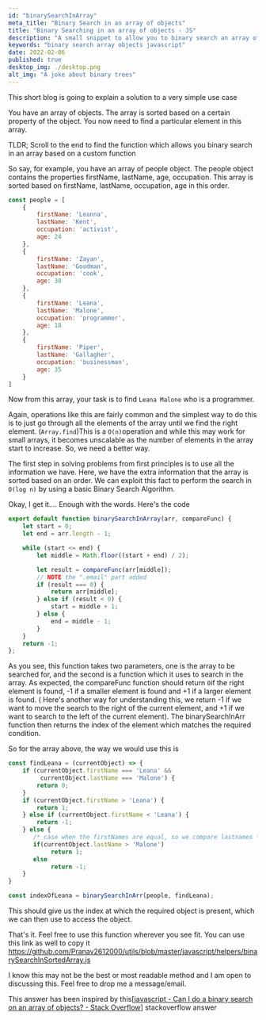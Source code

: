 ```yaml
---
id: "binarySearchInArray"
meta_title: "Binary Search in an array of objects"
title: "Binary Searching in an array of objects - JS"
description: "A small snippet to allow you to binary search an array of objects based on a custom function"
keywords: "binary search array objects javascript"
date: 2022-02-06
published: true
desktop_img: ./desktop.png
alt_img: "A joke about binary trees"
---
```


This short blog is going to explain a solution to a very simple use case

You have an array of objects. The array is sorted based on a certain property of the object. You now need to find a particular element in this array.

TLDR; Scroll to the end to find the function which allows you binary search in an array based on a custom function

So say, for example, you have an array of people object. The people object contains the properties firstName, lastName, age, occupation. This array is sorted based on firstName, lastName, occupation, age in this order.

```javascript
const people = [
    {
        firstName: 'Leanna',
        lastName: 'Kent',
        occupation: 'activist',
        age: 24
    },
    {
        firstName: 'Zayan',
        lastName: 'Goodman',
        occupation: 'cook',
        age: 30
    },
    {
        firstName: 'Leana',
        lastName: 'Malone',
        occupation: 'programmer',
        age: 18
    },
    {
        firstName: 'Piper',
        lastName: 'Gallagher',
        occupation: 'businessman',
        age: 35
    }
]
```

Now from this array, your task is to find `Leana Malone` who is a programmer.

Again, operations like this are fairly common and the simplest way to do this is to just go through all the elements of the array until we find the right element. (`Array.find`)This is a `O(n)`operation and while this may work for small arrays, it becomes unscalable as the number of elements in the array start to increase. So, we need a better way.

The first step in solving problems from first principles is to use all the information we have. Here, we have the extra information that the array is sorted based on an order. We can exploit this fact to perform the search in `O(log n)` by using a basic Binary Search Algorithm.

Okay, I get it.... Enough with the words. Here's the code

```javascript
export default function binarySearchInArray(arr, compareFunc) {
    let start = 0;
    let end = arr.length - 1;

    while (start <= end) {
        let middle = Math.floor((start + end) / 2);

        let result = compareFunc(arr[middle]);
        // NOTE the ".email" part added
        if (result === 0) {
            return arr[middle];
        } else if (result < 0) {
            start = middle + 1;
        } else {
            end = middle - 1;
        }
    }
    return -1;
};
```

As you see, this function takes two parameters, one is the array to be searched for, and the second is a function which it uses to search in the array. As expected, the compareFunc function should return `0`if the right element is found, -1 if a smaller element is found and +1 if a larger element is found. ( Here's another way for understanding this, we return -1 if we want to move the search to the right of the current element, and +1 if we want to search to the left of the current element). The binarySearchInArr function then returns the index of the element which matches the required condition.

So for the array above, the way we would use this is

```javascript
const findLeana = (currentObject) => {
    if (currentObject.firstName === 'Leana' &&
         currentObject.lastName === 'Malone') {
        return 0;
    }
    if (currentObject.firstName > 'Leana') {
        return 1;
    } else if (currentObject.firstName < 'Leana') {
        return -1;
    } else {
       /* case when the firstNames are equal, so we compare lastnames */
       if(currentObject.lastName > 'Malone')
            return 1;
       else
            return -1;
    }
}

const indexOfLeana = binarySearchInArr(people, findLeana);
```

This should give us the index at which the required object is present, which we can then use to access the object.

That's it. Feel free to use this function wherever you see fit. You can use this link as well to copy it https://github.com/Pranav2612000/utils/blob/master/javascript/helpers/binarySearchInSortedArray.js

I know this may not be the best or most readable method and I am open to discussing this. Feel free to drop me a message/email.

This answer has been inspired by this[[javascript - Can I do a binary search on an array of objects? - Stack Overflow](https://stackoverflow.com/questions/66820529/can-i-do-a-binary-search-on-an-array-of-objects)] stackoverflow answer
